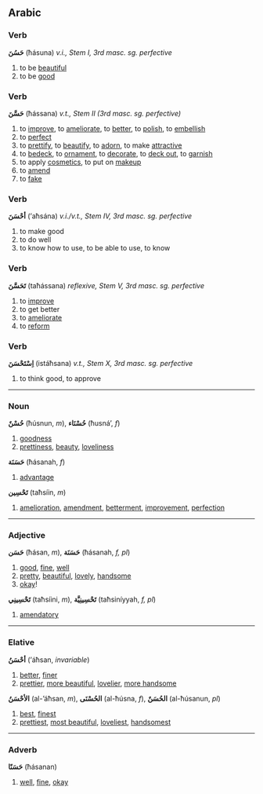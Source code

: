 ==Arabic==
===Verb===
'''حَسُنَ''' (ħásuna) ''v.i., Stem I, 3rd masc. sg. perfective''

# to be [[beautiful]]
# to be [[good]]

===Verb===
'''حَسَّنَ''' (ħássana) ''v.t., Stem II (3rd masc. sg. perfective)''

# to [[improve]], to [[ameliorate]], to [[better]], to [[polish]], to [[embellish]]
# to [[perfect]]
# to [[prettify]], to [[beautify]], to [[adorn]], to make [[attractive]]
# to [[bedeck]], to [[ornament]], to [[decorate]], to [[deck out]], to [[garnish]]
# to apply [[cosmetics]], to put on [[makeup]]
# to [[amend]]
# to [[fake]]

===Verb===
'''أحْسَنَ''' (’aħsána) ''v.i./v.t., Stem IV, 3rd masc. sg. perfective''

# to make good
# to do well
# to know how to use, to be able to use, to know

===Verb===
'''تَحَسَّنَ''' (taħássana) ''reflexive, Stem V, 3rd masc. sg. perfective''

# to [[improve]]
# to get better
# to [[ameliorate]]
# to [[reform]]

===Verb===
'''اِسْتَحْسَنَ''' (istáħsana) ''v.t., Stem X, 3rd masc. sg. perfective''

# to think good, to approve

----

===Noun===
'''حُسْنٌ''' (ħúsnun, ''m''), '''حُسْنَاء''' (ħusná’, ''f'')

# [[goodness]]
# [[prettiness]], [[beauty]], [[loveliness]]


'''حَسَنَة''' (ħásanah, ''f'')

# [[advantage]]


'''تَحْسِين''' (taħsíin, ''m'')

# [[amelioration]], [[amendment]], [[betterment]], [[improvement]], [[perfection]]

----

===Adjective===
'''حَسَن''' (ħásan, ''m''), '''حَسَنَة''' (ħásanah, ''f, pl'')

# [[good]], [[fine]], [[well]]
# [[pretty]], [[beautiful]], [[lovely]], [[handsome]]
# [[okay]]!


'''تَحْسِينِي''' (taħsíini, ''m''), '''تَحْسِينِيَّة''' (taħsiníyyah, ''f, pl'')

# [[amendatory]]

----

===Elative===
'''أحْسَنُ''' (’áħsan, ''invariable'')

# [[better]], [[finer]]
# [[prettier]], [[more beautiful]], [[lovelier]], [[more handsome]]


'''الأحْسَنُ''' (al-’áħsan, ''m''), '''الحُسْنَى''' (al-ħúsna, ''f''), '''الحُسَنٌ''' (al-ħúsanun, ''pl'')

# [[best]], [[finest]]
# [[prettiest]], [[most beautiful]], [[loveliest]], [[handsomest]]

----

===Adverb===
'''حَسَنًا''' (ħásanan)

# [[well]], [[fine]], [[okay]]